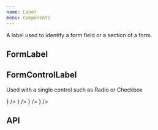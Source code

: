 ```yaml
---
name: Label
menu: Components
---
```



A label used to identify a form field or a section of a form.

## FormLabel

<Playground>
  <SpacedGroup direction="vertical">
      <FormLabel labelPlacement="left" label="label to the left"><TextField /></FormLabel>
      <FormLabel labelPlacement="right" label="label to the right"><TextField /></FormLabel>
      <FormLabel labelPlacement="above" label="label above"><TextField /></FormLabel>
      <FormLabel labelPlacement="below" label="label below"><TextField /></FormLabel>
      <FormLabel disabled label="disabled label"><TextField /></FormLabel>
      <FormLabel required label="required label"><TextField /></FormLabel>
      <FormLabel label="Form label with multiple Icon Buttons" labelPlacement="above">
        <SpacedGroup direction="horizontal">
          <IconButton icon={AssetIcon} title="asset" />
          <IconButton icon={CloseIcon} title="close" />
          <IconButton icon={BulbIcon} title="bulb" />
          <IconButton icon={EditIcon} title="edit" />
          <IconButton icon={MailIcon} title="mail" />
        </SpacedGroup>
      </FormLabel>
  </SpacedGroup>
</Playground>

## FormControlLabel

Used with a single control such as Radio or Checkbox

<Playground>
  <FormLabel label="Where would you like your label?" labelPlacement="above">
    <RadioGroup name="GroupName" direction="column">
      <FormControlLabel labelPlacement="left" label="label to the left" control={<Radio value="left"/>} />
      <FormControlLabel labelPlacement="right" label="label to the right" control={<Radio value="right"/>} />
      <FormControlLabel labelPlacement="above" label="label above" control={<Radio value="above"/>} />
      <FormControlLabel labelPlacement="below" label="label below" control={<Radio value="below"/>} />
    </RadioGroup>
  </FormLabel>
</Playground>

## API

<PropsTable of={FormLabel} />
<PropsTable of={FormControlLabel} />
